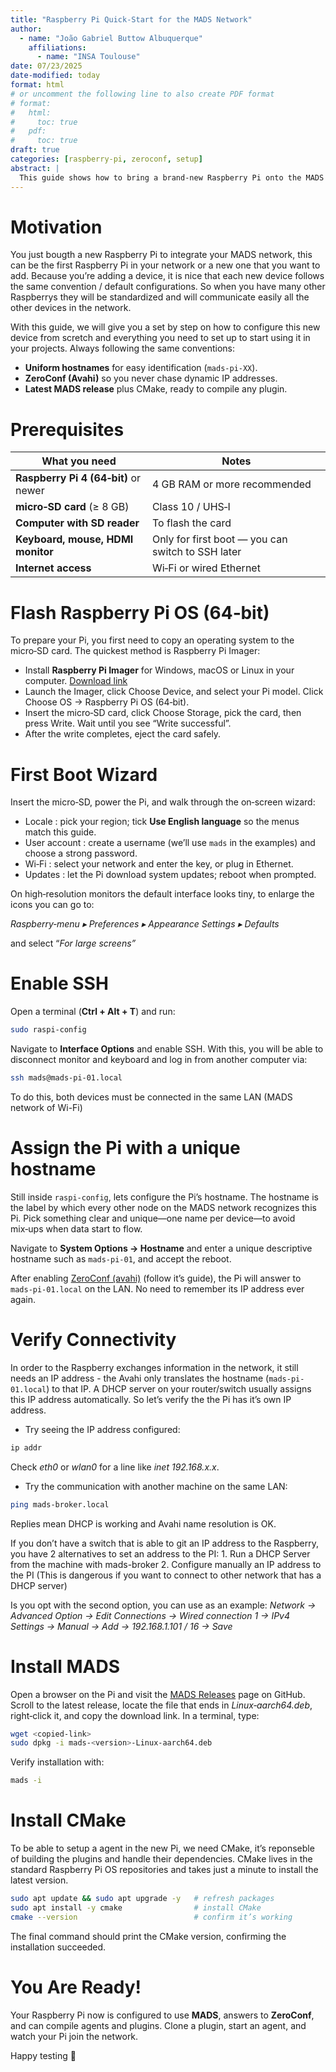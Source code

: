 ```yaml
---
title: "Raspberry Pi Quick‑Start for the MADS Network"
author:
  - name: "João Gabriel Buttow Albuquerque"
    affiliations: 
      - name: "INSA Toulouse"
date: 07/23/2025
date-modified: today
format: html
# or uncomment the following line to also create PDF format
# format: 
#   html:
#     toc: true
#   pdf:
#     toc: true
draft: true
categories: [raspberry‑pi, zeroconf, setup]
abstract: |
  This guide shows how to bring a brand‑new Raspberry Pi onto the MADS network — from flashing Raspberry Pi OS to installing MADS, enabling ZeroConf, and compiling plugins.
---
```


# Motivation

You just bougth a new Raspberry Pi to integrate your MADS network, this can be the first Raspberry Pi in your network or a new one that you want to add. Because you're adding a device, it is nice that each new device follows the same convention / default configurations. So when you have many other Raspberrys they will be standardized and will communicate easily all the other devices in the network.

With this guide, we will give you a set by step on how to configure this new device from scretch and everything you need to set up to start using it in your projects. Always following the same conventions:

-   **Uniform hostnames** for easy identification (`mads-pi-XX`).
-   **ZeroConf (Avahi)** so you never chase dynamic IP addresses.
-   **Latest MADS release** plus CMake, ready to compile any plugin.

# Prerequisites

| What you need | Notes |
|-------------------------------|-----------------------------------------|
| **Raspberry Pi 4 (64‑bit)** or newer | 4 GB RAM or more recommended |
| **micro‑SD card** (≥ 8 GB) | Class 10 / UHS‑I |
| **Computer with SD reader** | To flash the card |
| **Keyboard, mouse, HDMI monitor** | Only for first boot — you can switch to SSH later |
| **Internet access** | Wi‑Fi or wired Ethernet |

# Flash Raspberry Pi OS (64‑bit)

To prepare your Pi, you first need to copy an operating system to the micro‑SD card. The quickest method is Raspberry Pi Imager:

-   Install **Raspberry Pi Imager** for Windows, macOS or Linux in your computer. [Download link](https://www.raspberrypi.com/software/)
-   Launch the Imager, click Choose Device, and select your Pi model. Click Choose OS → Raspberry Pi OS (64‑bit).
-   Insert the micro‑SD card, click Choose Storage, pick the card, then press Write. Wait until you see “Write successful”.
-   After the write completes, eject the card safely.

# First Boot Wizard

Insert the micro‑SD, power the Pi, and walk through the on‑screen wizard:

-   Locale : pick your region; tick **Use English language** so the menus match this guide.
-   User account : create a username (we’ll use `mads` in the examples) and choose a strong password.
-   Wi‑Fi : select your network and enter the key, or plug in Ethernet.
-   Updates : let the Pi download system updates; reboot when prompted.

::: callout-note
On high‑resolution monitors the default interface looks tiny, to enlarge the icons you can go to:

*Raspberry‑menu ▸ Preferences ▸ Appearance Settings ▸ Defaults*

and select "*For large screens"*
:::

# Enable SSH

Open a terminal (**Ctrl + Alt + T**) and run:

``` bash
sudo raspi-config
```

Navigate to **Interface Options** and enable SSH. With this, you will be able to disconnect monitor and keyboard and log in from another computer via:

``` bash
ssh mads@mads-pi-01.local
```

::: callout-important
To do this, both devices must be connected in the same LAN (MADS network of Wi-Fi)
:::

# Assign the Pi with a unique hostname

Still inside `raspi-config`, lets configure the Pi's hostname. The hostname is the label by which every other node on the MADS network recognizes this Pi. Pick something clear and unique—one name per device—to avoid mix‑ups when data start to flow.

Navigate to **System Options → Hostname** and enter a unique descriptive hostname such as `mads-pi-01`, and accept the reboot.

::: callout-note
After enabling [ZeroConf (avahi)](https://mads-net.github.io/guides/zeroconf.html) (follow it's guide), the Pi will answer to `mads-pi-01.local` on the LAN. No need to remember its IP address ever again.
:::

# Verify Connectivity

In order to the Raspberry exchanges information in the network, it still needs an IP address - the Avahi only translates the hostname (`mads-pi-01.local`) to that IP. A DHCP server on your router/switch usually assigns this IP address automatically. So let's verify the the Pi has it's own IP address.

-   Try seeing the IP address configured:

``` bash
ip addr
```

Check *eth0* or *wlan0* for a line like *inet 192.168.x.x*.

-   Try the communication with another machine on the same LAN:

``` bash
ping mads-broker.local
```

Replies mean DHCP is working and Avahi name resolution is OK.

::: callout-note
If you don't have a switch that is able to git an IP address to the Raspberry, you have 2 alternatives to set an address to the PI: 1. Run a DHCP Server from the machine with mads-broker 2. Configure manually an IP address to the PI (This is dangerous if you want to connect to other network that has a DHCP server)

Is you opt with the second option, you can use as an example: *Network → Advanced Option → Edit Connections → Wired connection 1 → IPv4 Settings → Manual → Add → 192.168.1.101 / 16 → Save*
:::

# Install MADS

Open a browser on the Pi and visit the [MADS Releases](https://github.com/pbosetti/MADS/releases) page on GitHub. Scroll to the latest release, locate the file that ends in *Linux‑aarch64.deb*, right‑click it, and copy the download link. In a terminal, type:

``` bash
wget <copied‑link>
sudo dpkg -i mads-<version>-Linux-aarch64.deb
```

Verify installation with:

``` bash
mads -i
```

# Install CMake

To be able to setup a agent in the new Pi, we need CMake, it's reponseble of building the plugins and handle their dependencies. CMake lives in the standard Raspberry Pi OS repositories and takes just a minute to install the latest version.

``` bash
sudo apt update && sudo apt upgrade -y   # refresh packages
sudo apt install -y cmake                # install CMake
cmake --version                          # confirm it’s working
```

The final command should print the CMake version, confirming the installation succeeded.

# You Are Ready!

Your Raspberry Pi now is configured to use **MADS**, answers to **ZeroConf**, and can compile agents and plugins. Clone a plugin, start an agent, and watch your Pi join the network.

Happy testing 🚀
